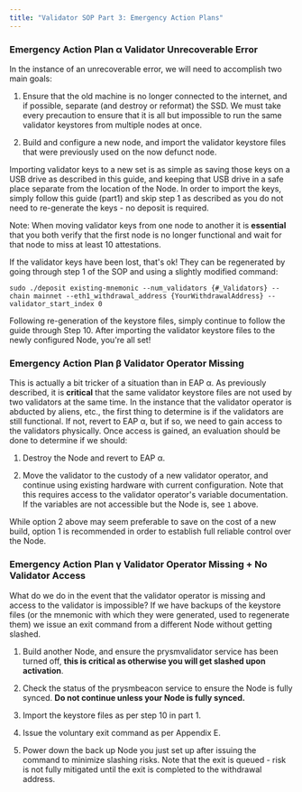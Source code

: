 ```yaml
---
title: "Validator SOP Part 3: Emergency Action Plans"
---
```


### Emergency Action Plan α Validator Unrecoverable Error

In the instance of an unrecoverable error, we will need to accomplish two main goals:

1. Ensure that the old machine is no longer connected to the internet, and if possible, separate (and destroy or reformat) the SSD. We must take every precaution to ensure that it is all but impossible to run the same validator keystores from multiple nodes at once.

2. Build and configure a new node, and import the validator keystore files that were previously used on the now defunct node.

Importing validator keys to a new set is as simple as saving those keys on a USB drive as described in this guide, and keeping that USB drive in a safe place separate from the location of the Node. In order to import the keys, simply follow this guide (part1) and skip step 1 as described as you do not need to re-generate the keys - no deposit is required.

Note: When moving validator keys from one node to another it is **essential** that you both verify that the first node is no longer functional and wait for that node to miss at least 10 attestations.

If the validator keys have been lost, that's ok! They can be regenerated by going through step 1 of the SOP and using a slightly modified command:

```
sudo ./deposit existing-mnemonic --num_validators {#_Validators} --chain mainnet --eth1_withdrawal_address {YourWithdrawalAddress} --validator_start_index 0
```

Following re-generation of the keystore files, simply continue to follow the guide through Step 10\. After importing the validator keystore files to the newly configured Node, you're all set!

### Emergency Action Plan β Validator Operator Missing

This is actually a bit tricker of a situation than in EAP α. As previously described, it is **critical** that the same validator keystore files are not used by two validators at the same time. In the instance that the validator operator is abducted by aliens, etc., the first thing to determine is if the validators are still functional. If not, revert to EAP α, but if so, we need to gain access to the validators physically. Once access is gained, an evaluation should be done to determine if we should:

1. Destroy the Node and revert to EAP α.

2. Move the validator to the custody of a new validator operator, and continue using existing hardware with current configuration. Note that this requires access to the validator operator's variable documentation. If the variables are not accessible but the Node is, see `1` above.

While option 2 above may seem preferable to save on the cost of a new build, option 1 is recommended in order to establish full reliable control over the Node.

### Emergency Action Plan γ Validator Operator Missing + No Validator Access

What do we do in the event that the validator operator is missing and access to the validator is impossible? If we have backups of the keystore files (or the mnemonic with which they were generated, used to regenerate them) we issue an exit command from a different Node without getting slashed.

1. Build another Node, and ensure the prysmvalidator service has been turned off, **this is critical as otherwise you will get slashed upon activation**.

2. Check the status of the prysmbeacon service to ensure the Node is fully synced. **Do not continue unless your Node is fully synced.**

3. Import the keystore files as per step 10 in part 1.

4. Issue the voluntary exit command as per Appendix E.

5. Power down the back up Node you just set up after issuing the command to minimize slashing risks. Note that the exit is queued - risk is not fully mitigated until the exit is completed to the withdrawal address.